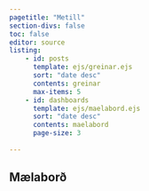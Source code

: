 ```yaml
---
pagetitle: "Metill"
section-divs: false
toc: false
editor: source
listing:
    - id: posts
      template: ejs/greinar.ejs
      sort: "date desc"
      contents: greinar
      max-items: 5
    - id: dashboards
      template: ejs/maelabord.ejs
      sort: "date desc"
      contents: maelabord
      page-size: 3
        
---
```





::: {#posts .column-screen}

:::

## Mælaborð



::: {#dashboards .column-screen}
:::

